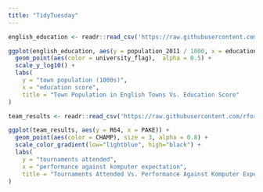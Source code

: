 ```yaml
---
title: "TidyTuesday"
---
```


```r
english_education <- readr::read_csv('https://raw.githubusercontent.com/rfordatascience/tidytuesday/master/data/2024/2024-01-23/english_education.csv')

ggplot(english_education, aes(y = population_2011 / 1000, x = education_score)) +
  geom_point(aes(color = university_flag),  alpha = 0.5) +
  scale_y_log10() +
  labs(
    y = "town population (1000s)",
    x = "education score",
    title = "Town Population in English Towns Vs. Education Score"
)
```


```r
team_results <- readr::read_csv('https://raw.githubusercontent.com/rfordatascience/tidytuesday/master/data/2024/2024-03-26/team-results.csv')

ggplot(team_results, aes(y = R64, x = PAKE)) +
  geom_point(aes(color = CHAMP), size = 3, alpha = 0.8) +
  scale_color_gradient(low="lightblue", high="black") +
  labs(
    y = "tournaments attended",
    x = "performance against komputer expectation",
    title = "Tournaments Attended Vs. Performance Against Komputer Expectation"
)
```